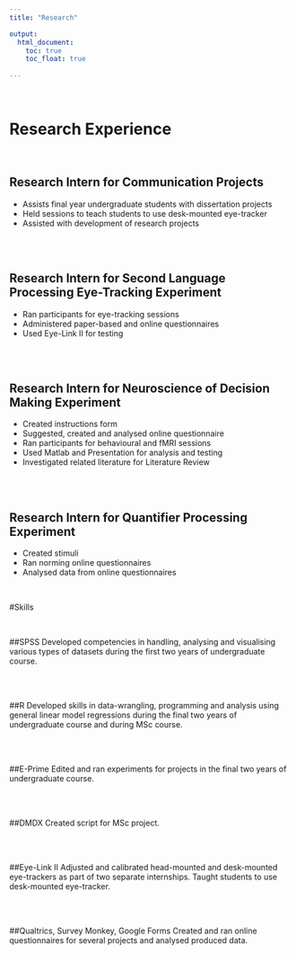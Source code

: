 ```yaml
---
title: "Research"

output:  
  html_document:
    toc: true
    toc_float: true
      
---
```

<br>

# Research Experience

<br>


## Research Intern for Communication Projects

* Assists final year undergraduate students with dissertation projects
* Held sessions to teach students to use desk-mounted eye-tracker
* Assisted with development of research projects

<br>
<br>

## Research Intern for Second Language Processing Eye-Tracking Experiment

*	Ran participants for eye-tracking sessions
*	Administered paper-based and online questionnaires
*	Used Eye-Link II for testing

<br>
<br>

## Research Intern for Neuroscience of Decision Making Experiment

*	Created instructions form
*	Suggested, created and analysed online questionnaire
*	Ran participants for behavioural and fMRI sessions
*	Used Matlab and Presentation for analysis and testing
*	Investigated related literature for Literature Review

<br>
<br>

## Research Intern for Quantifier Processing Experiment

*	Created stimuli
*	Ran norming online questionnaires
*	Analysed data from online questionnaires

<br>

#Skills

<br>

##SPSS
Developed competencies in handling, analysing and visualising various types of datasets during the first two years of undergraduate course.

<br>
<br>

##R
Developed skills in data-wrangling, programming and analysis using general linear model regressions during the final two years of undergraduate course and during MSc course. 

<br>
<br>

##E-Prime
Edited and ran experiments for projects in the final two years of undergraduate course.

<br>
<br>

##DMDX
Created script for MSc project.

<br>
<br>

##Eye-Link II
Adjusted and calibrated head-mounted and desk-mounted eye-trackers as part of two separate internships. Taught students to use desk-mounted eye-tracker.

<br>
<br>

##Qualtrics, Survey Monkey, Google Forms
Created and ran online questionnaires for several projects and analysed produced data.